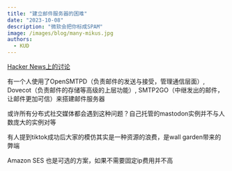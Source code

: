 ```yaml
---
title: "建立邮件服务器的困难"
date: "2023-10-08"
description: "微软会把你标成SPAM"
image: /images/blog/many-mikus.jpg
authors:
  - KUD
---
```


[Hacker News上的讨论](https://news.ycombinator.com/item?id=31180379)

有一个人使用了OpenSMTPD（负责邮件的发送与接受，管理通信层面）, Dovecot（负责邮件的存储等高级的上层功能）, SMTP2GO（中继发出的邮件，让邮件更加可信）来搭建邮件服务器

或许所有分布式社交媒体都会遇到这种问题？自己托管的mastodon实例并不与人数庞大的实例对等

有人提到tiktok成功后大家的模仿其实是一种资源的浪费，是wall garden带来的弊端

Amazon SES 也是可选的方案，如果不需要固定ip费用并不高
